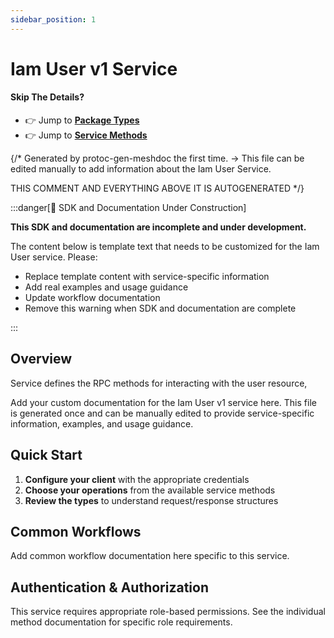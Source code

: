 ```yaml
---
sidebar_position: 1
---
```


# Iam User v1 Service

#### Skip The Details?
- 👉 Jump to **[Package Types](/docs/api-reference/iam/user/v1/type)**
- 👉 Jump to **[Service Methods](/docs/api-reference/iam/user/v1/service)**

{/*
Generated by protoc-gen-meshdoc the first time.
-> This file can be edited manually to add information about the Iam User Service.

THIS COMMENT AND EVERYTHING ABOVE IT IS AUTOGENERATED
*/}

:::danger[🚧 SDK and Documentation Under Construction]

**This SDK and documentation are incomplete and under development.**

The content below is template text that needs to be customized for the Iam User service. Please:

- Replace template content with service-specific information
- Add real examples and usage guidance  
- Update workflow documentation
- Remove this warning when SDK and documentation are complete

:::

## Overview

Service defines the RPC methods for interacting with the user resource,

Add your custom documentation for the Iam User v1 service here.
This file is generated once and can be manually edited to provide
service-specific information, examples, and usage guidance.

## Quick Start

1. **Configure your client** with the appropriate credentials
2. **Choose your operations** from the available service methods
3. **Review the types** to understand request/response structures

## Common Workflows

Add common workflow documentation here specific to this service.

## Authentication & Authorization

This service requires appropriate role-based permissions. 
See the individual method documentation for specific role requirements.